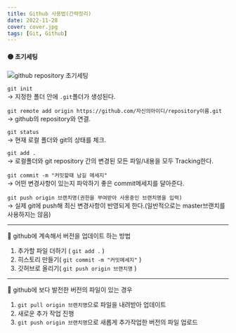 ```yaml
---
title: Github 사용법(간략정리)
date: 2022-11-28
cover: cover.jpg
tags: [Git, Github]
---
```


#### 🟡 초기세팅

![github repository 초기세팅](1.png)

`git init`  
→ 지정한 폴더 안에 `.git`폴더가 생성된다.

`git remote add origin https://github.com/자신의아이디/repository이름.git`  
→ github의 repository와 연결.

`git status`  
→ 현재 로컬 폴더와 git의 상태를 체크.

`git add .`  
→ 로컬폴더와 git repository 간의 변경된 모든 파일/내용을 모두 Tracking한다.

`git commit -m "커밋할때 남길 메세지"`  
→ 어떤 변경사항이 있는지 파악하기 좋은 commit메세지를 달아준다.

`git push origin 브랜치명(권한을 부여받아 사용중인 브랜치명을 입력)`  
→ 실제 git에 push해 최신 변경사항이 반영되게 한다.(일반적으로는 master브랜치를 사용하지는 않음)

---

📍 github에 계속해서 버전을 업데이트 하는 방법

1. 추가할 파일 더하기 ( `git add .` )
2. 히스토리 만들기( `git commit -m "커밋메세지"` )
3. 깃허브로 올리기( `git push origin 브랜치명` )

---

📍 github에 보다 발전한 버전의 파일이 있는 경우

1. `git pull origin 브랜치명`으로 파일을 내려받아 업데이트
2. 새로운 추가 작업 진행
3. `git push origin 브랜치명`으로 새롭게 추가작업한 버전의 파일 업로드
